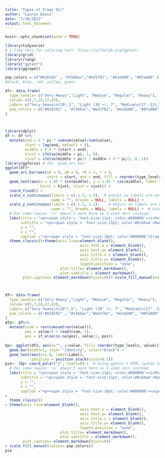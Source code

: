 ```yaml
---
title: "Types of Iraqi Oil"
author: "Lauryn Davis"
date: "7/10/2022"
output: html_document
---
```


```r
knitr::opts_chunk$set(echo = TRUE)
```
```r
library(tidyverse)
# I like this for coloring text: https://wilkelab.org/ggtext/
library(grid)
library(rlang)
library("ggtext")
library(ggrepel)


```

```r

pop_colors = c("#010102" , "#1566ac","#ed1f02", "#e1eb00", "#8fa800" )
#black, blue, red, yellow, green

df<- data.frame(
  type_levels= c("Very Heavy","Light", "Medium", "Regular", "Heavy"),
  value= c(5,7,18,27,43), 
  Label= c("Very heavy\n(20),5", "Light (38 +), 7", "Medium\n(27 -33),\n18", "Regular (34 -37),\n27", "Heavy (20 -26),\n43"), 
  pop_colors = c("#010102" , "#1566ac","#ed1f02", "#e1eb00", "#8fa800" )
)



library(dplyr)
df <- df %>% 
  mutate(end = 2 * pi * cumsum(value)/sum(value),
         start = lag(end, default = 0),
         middle = 0.5 * (start + end),
         hjust = ifelse(middle > pi, 1, 0),
         vjust = ifelse(middle < pi/2 | middle > 3 * pi/2, 0, 1))
library(ggforce) # for 'geom_arc_bar'
ggplot(df)+ 
  geom_arc_bar(aes(x0 = 0, y0 = 0, r0 = 1, r = 0,
                   start = start, end = end, fill = reorder(type_levels, value)))+
  geom_text(aes(x = 1.05 * sin(middle), y = 1.05 * cos(middle), label = Label,
                hjust = hjust, vjust = vjust)) +
  coord_fixed() +
  scale_x_continuous(limits = c(-1.5, 1.5),  # Adjust so labels are not cut off
                     name = "", breaks = NULL, labels = NULL) +
  scale_y_continuous(limits = c(-1.1, 1.1),    # Adjust so labels are not cut off
                     name = "", breaks = NULL, labels = NULL) +  # Using ggtext + HTML syntax to color text
  # For some reason '\n' doesn't work here so I used <br> instead.
  labs(title = "<p><span style = 'font-size:11pt; color:#000000'><i>Percent</span></p>",
       subtitle = "<p><span style = 'font-size:11pt; color:#0c64a4'>Numbers in Parenthesis are American</p><p><span style= 'font-size 11pt; color: #0c64a4'> Petroleum Institute (API) degrees gravity.</span></p>",
       y = "",
       x = "",
       caption ="<p><span style = 'font-size:10pt; color:#000000'>Iraq markets two crude blends: 60 percent</p><p><span style = 'font-size:10pt; color:#000000'>of exports is Basrah Light (34.4° API) and</p><p><span style = 'font-size:10pt; color:#000000'>40 percent is Kirkuk(37° API).</p><p><span style = 'font-size:10pt; color:#000000'>API gravity is a measure of crude oil density,</p><p><span style = 'font-size:10pt; color:#000000'>with higher numbers denoting lighter, more</p><p><span style = 'font-size:10pt; color:#000000'>valuable crude oil</p></span>")+ 
  theme_classic()+theme(axis.line=element_blank(),
                                  axis.text.x = element_blank(),
                                  axis.text.y= element_blank(),
                                  axis.title.x = element_blank(),
                                  axis.title.y= element_blank(),
                                  legend.position = "none",
                         plot.title= element_markdown(),
                         plot.subtitle = element_markdown(),
        plot.caption= element_markdown(hjust=0))+ scale_fill_manual(values= pop_colors)




```
```r

df<- data.frame(
  type_levels= c("Very Heavy","Light", "Medium", "Regular", "Heavy"),
  value= c(5,7,18,27,43), 
  Label= c("Very heavy\n(20°),5", "Light (38° +), 7", "Medium\n(27° -33°),\n18", "Regular (34° -37°),\n27", "Heavy (20° -26°),\n43"), 
  pop_colors = c("#010102" , "#1566ac","#ed1f02", "#e1eb00", "#8fa800" )
)
df2<- df%>%
  mutate(csum = rev(cumsum(rev(value))), 
         pos = value/2 + lead(csum, 1),
         pos = if_else(is.na(pos), value/2, pos))
  
bp<- ggplot(df2, aes(x="", y=value, fill= reorder(type_levels, value)))+ 
  geom_bar(width=1, stat= "identity", color="black") +
  geom_text(aes(x=1.8, label=Label),
            position = position_stack(vjust=0.2))
pie<- (bp+ coord_polar("y", start=0) +  # Using ggtext + HTML syntax to color text
  # For some reason '\n' doesn't work here so I used <br> instead.
  labs(title = "<p><span style = 'font-size:11pt; color:#000000'><i>Percent</span></p>",
       subtitle = "<p><span style = 'font-size:11pt; color:#0c64a4'>Numbers in Parenthesis are American</p><p><span style= 'font-size 11pt; color: #0c64a4'> Petroleum Institute (API) degrees gravity.<sup>b</sup></span></p>",
       y = "",
       x = "",
       caption ="<p><span style = 'font-size:10pt; color:#000000'><sup>a</sup>Iraq markets two crude blends: 60 percent</p><p><span style = 'font-size:10pt; color:#000000'>of exports is Basrah Light (34.4° API) and</p><p><span style = 'font-size:10pt; color:#000000'>40 percent is Kirkuk(37° API).</p><p><span style = 'font-size:10pt; color:#000000'><sup>b</sup>API gravity is a measure of crude oil density,</p><p><span style = 'font-size:10pt; color:#000000'>with higher numbers denoting lighter, more</p><p><span style = 'font-size:10pt; color:#000000'>valuable crude oil</p></span>")
+ 
  theme_classic()
+ theme(axis.line=element_blank(),
                                  axis.text.x = element_blank(),
                                  axis.text.y= element_blank(),
                                  axis.title.x = element_blank(),
                                  axis.title.y= element_blank(),
                                  legend.position = "none",
                         plot.title= element_markdown(),
                         plot.subtitle = element_markdown(),
        plot.caption= element_markdown(hjust=0))
+ scale_fill_manual(values= pop_colors))
pie 

 
 
  
  
```
